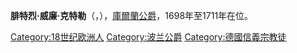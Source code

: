 {{Multiple issues|
{{Expand language|1=en|time=2021-02-09T10:09:58+00:00}}
{{Unreferenced|time=2021-02-09T10:09:58+00:00}}
}}
{{Infobox noble
| name        = 腓特烈·威廉·克特勒
| image       = Pesne Portrait of a young man.jpg
| image_size  = 200px
| succession  = 庫爾蘭公爵
| reign       = 1698年 — 1711年
| predecessor = [[腓特烈·卡西米爾·克特勒|腓特烈·卡西米爾·克特勒]]
| successor   = [[斐迪南·克特勒|斐迪南·克特勒]]
| birth_date  = {{Birth date|1692|7|19|df=y}}
| birth_place = [[葉爾加瓦|葉爾加瓦]]
| death_date  = {{Death date and age|1711|1|21|1692|7|19|df=y}}
| death_place = {{link-ru|基平霍夫|Кипень}}
| noble family= [[克特勒家族|克特勒家族]]
| father      = [[腓特烈·卡西米爾·克特勒|腓特烈·卡西米爾·克特勒]]
| mother      = [[布蘭登堡的伊莉莎白·索菲|布蘭登堡的伊莉莎白·索菲]]
| religion    = [[信義宗|信義宗]]
}}
'''腓特烈·威廉·克特勒'''（{{lang-de|Friedrich Wilhelm Kettler}}，{{bd|1692年|7月19日|1711年|1月21日}}），[[库尔兰和瑟米加利亚公国|庫爾蘭公爵]]，1698年至1711年在位。

[[Category:18世纪欧洲人|Category:18世纪欧洲人]]
[[Category:波兰公爵|Category:波兰公爵]]
[[Category:德國信義宗教徒|Category:德國信義宗教徒]]